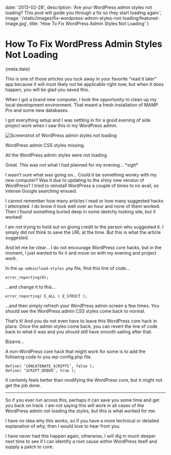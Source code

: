 
date: '2013-02-28',
description: 'Are your WordPress admin styles not loading? This post will guide you through a fix so they start loading again.',
image: '/static/images/fix-wordpress-admin-styles-not-loading/featured-image.jpg',
title: 'How To Fix WordPress Admin Styles Not Loading'
}


# How To Fix WordPress Admin Styles Not Loading

<Date>{meta.date}</Date>

This is one of those articles you tuck away in your favorite “read it later” app because it will most likely not be applicable right now, but when it does happen, you will be glad you saved this.

When I got a brand new computer, I took the opportunity to clean up my local development environment. That meant a fresh installation of MAMP Pro and some new databases.

I got everything setup and I was settling in for a good evening of side project work when I saw this in my WordPress admin.

![Screenshot of WordPress admin styles not loading](/static/images/fix-wordpress-admin-styles-not-loading/wordpress-admin-missing-styles.jpg)

WordPress admin CSS styles missing.

All the WordPress admin styles were not loading.

Great. This was not what I had planned for my evening... \*_sigh_\*

I wasn’t sure what was going on... Could it be something wonky with my new computer? Was it due to updating to the shiny new version of WordPress? I tried to reinstall WordPress a couple of times to no avail, so intense Google searching ensued.

I cannot remember how many articles I read or how many suggested hacks I attempted. I do know it took well over an hour and none of them worked. Then I found something buried deep in some sketchy looking site, but it worked!

I am not trying to hold out on giving credit to the person who suggested it. I simply did not think to save the URL at the time. But this is what the article suggested.

And let me be clear... I do not encourage WordPress core hacks, but in the moment, I just wanted to fix it and move on with my evening and project work.

In the `wp-admin/load-styles.php` file, find this line of code...

```
error_reporting(0);
```

...and change it to this...

```
error_reporting( E_ALL | E_STRICT );
```

...and then simply refresh your WordPress admin screen a few times. You should see the WordPress admin CSS styles come back to normal.

That’s it! And you do not even have to leave this WordPress core hack in place. Once the admin styles come back, you can revert the line of code back to what it was and you should still have smooth sailing after that.

Bizarre...

A non-WordPress core hack that might work for some is to add the following code to you wp-config.php file.

```
define( ‘CONCATENATE_SCRIPTS’, false );
define( ‘SCRIPT_DEBUG’, true );
```

It certainly feels better than modifying the WordPress core, but it might not get the job done.

---

So if you ever run across this, perhaps it can save you some time and get you back on track. I am not saying this will work in all cases of the WordPress admin not loading the styles, but this is what worked for me.

I have no idea why this works, so if you have a more technical or detailed explanation of why, then I would love to hear from you.

I have never had this happen again, otherwise, I will dig in much deeper next time to see if I can identify a root cause within WordPress itself and supply a patch to core.
